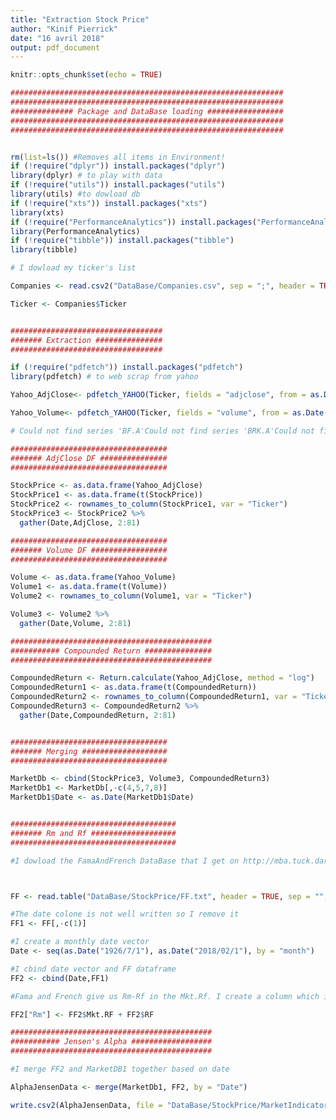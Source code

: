 ```yaml
---
title: "Extraction Stock Price"
author: "Kinif Pierrick"
date: "16 avril 2018"
output: pdf_document
---
```


```r
knitr::opts_chunk$set(echo = TRUE)
```


```r

#############################################################
#############################################################
############## Package and DataBase loading #################
#############################################################
#############################################################


rm(list=ls()) #Removes all items in Environment!
if (!require("dplyr")) install.packages("dplyr")
library(dplyr) # to play with data
if (!require("utils")) install.packages("utils")
library(utils) #to dowload db
if (!require("xts")) install.packages("xts")
library(xts) 
if (!require("PerformanceAnalytics")) install.packages("PerformanceAnalytics")
library(PerformanceAnalytics) 
if (!require("tibble")) install.packages("tibble")
library(tibble) 

# I dowload my ticker's list

Companies <- read.csv2("DataBase/Companies.csv", sep = ";", header = TRUE, stringsAsFactors = FALSE)

Ticker <- Companies$Ticker


##################################
####### Extraction ###############
##################################

if (!require("pdfetch")) install.packages("pdfetch")
library(pdfetch) # to web scrap from yahoo

Yahoo_AdjClose<- pdfetch_YAHOO(Ticker, fields = "adjclose", from = as.Date("2011-12-01"), interval = "1mo")

Yahoo_Volume<- pdfetch_YAHOO(Ticker, fields = "volume", from = as.Date("2011-12-01"), interval = "1mo")

# Could not find series 'BF.A'Could not find series 'BRK.A'Could not find series 'DISH�'Could not find series 'HLT�'Could not find series 'INCY�'Could not find series 'MGM�'Could not find series 'SBAC�'

###################################
####### AdjClose DF ###############
###################################

StockPrice <- as.data.frame(Yahoo_AdjClose)
StockPrice1 <- as.data.frame(t(StockPrice))
StockPrice2 <- rownames_to_column(StockPrice1, var = "Ticker")
StockPrice3 <- StockPrice2 %>% 
  gather(Date,AdjClose, 2:81)

###################################
####### Volume DF #################
###################################

Volume <- as.data.frame(Yahoo_Volume)
Volume1 <- as.data.frame(t(Volume))
Volume2 <- rownames_to_column(Volume1, var = "Ticker")

Volume3 <- Volume2 %>% 
  gather(Date,Volume, 2:81)

#############################################
########### Compounded Return ###############
#############################################

CompoundedReturn <- Return.calculate(Yahoo_AdjClose, method = "log")
CompoundedReturn1 <- as.data.frame(t(CompoundedReturn))
CompoundedReturn2 <- rownames_to_column(CompoundedReturn1, var = "Ticker")
CompoundedReturn3 <- CompoundedReturn2 %>% 
  gather(Date,CompoundedReturn, 2:81)


###################################
####### Merging ###################
###################################

MarketDb <- cbind(StockPrice3, Volume3, CompoundedReturn3)
MarketDb1 <- MarketDb[,-c(4,5,7,8)]
MarketDb1$Date <- as.Date(MarketDb1$Date)


#####################################
####### Rm and Rf ###################
#####################################

#I dowload the FamaAndFrench DataBase that I get on http://mba.tuck.dartmouth.edu/pages/faculty/ken.french/Data_Library/f-f_factors.html



FF <- read.table("DataBase/StockPrice/FF.txt", header = TRUE, sep = "", stringsAsFactors = FALSE, row.names = NULL, col.names = c("Date","Mkt-RF", "SMB", "HML", "RF"))

#The date colone is not well written so I remove it
FF1 <- FF[,-c(1)]

#I create a monthly date vector
Date <- seq(as.Date("1926/7/1"), as.Date("2018/02/1"), by = "month")

#I cbind date vector and FF dataframe
FF2 <- cbind(Date,FF1)

#Fama and French give us Rm-Rf in the Mkt.Rf. I create a column which is Rm

FF2["Rm"] <- FF2$Mkt.RF + FF2$RF

#############################################
########### Jensen's Alpha ##################
#############################################

#I merge FF2 and MarketDB1 together based on date

AlphaJensenData <- merge(MarketDb1, FF2, by = "Date")

write.csv2(AlphaJensenData, file = "DataBase/StockPrice/MarketIndicators.csv")


```

